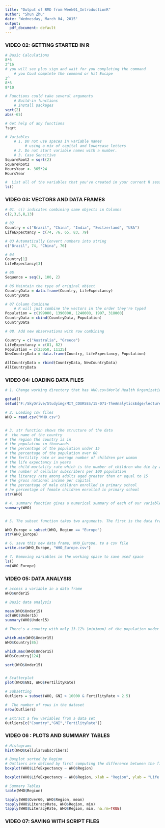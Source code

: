 ```yaml
---
title: "Output of RMD from Week01_IntroductionR"
author: "Shun Zhu"
date: "Wednesday, March 04, 2015"
output:
  pdf_document: default
---
```



### VIDEO 02: GETTING STARTED IN R

```r

# Basic Calculations
8*6
2^16
# you will see plus sign and wait for you completing the command
	# you Coud complete the command or hit Excape
2^
8*6
8*10

# Functions could take several arguments
	# Build-in functions
	# Install packages
sqrt(2)
abs(-65)

# Get help of any functions
?sqrt

# Variables
	# 1. DO not use spaces in variable names
		 # using a mix of capital and lowercase letters
	# 2. Do not start variable names with a number.
	# 3. Case Sensitive
SquareRoot2 = sqrt(2)
SquareRoot2
HoursYear <- 365*24
HoursYear

#  List all of the variables that you've created in your current R session
ls()

```


### VIDEO 03: VECTORS AND DATA FRAMES

```r

# 01. c() indicates combining same objects in Columns
c(2,3,5,8,13)

# 02
Country = c("Brazil", "China", "India", "Switzerland", "USA")
LifeExpectancy = c(74, 76, 65, 83, 79)

# 03 Automatically Convert numbers into string
c("Brazil", 74, "China", 76)

# 04
Country[1]
LifeExpectancy[3]

# 05
Sequence = seq(1, 100, 2)

# 06 Maintain the type of original object
CountryData = data.frame(Country, LifeExpectancy)
CountryData

# 07 Column Comibine
	# R will just combine the vectors in the order they're typed
Population = c(199000, 1390000, 1240000, 1997, 318000)
CountryData = cbind(CountryData, Population)
CountryData

# 08. Add new observations with row combining

Country = c("Australia", "Greece")
LifeExpectancy = c(81, 82)
Population = c(23050, 11125)
NewCountryData = data.frame(Country, LifeExpectancy, Population)

AllCountryData = rbind(CountryData, NewCountryData)
AllCountryData

```


### VIDEO 04: LOADING DATA FILES

```r
# 1. Change working directory that has WHO.csv(World Health Organization)

getwd()
setwd("F:/SkyDrive/Studying/MIT_COURSES/15-071-TheAnalyticsEdge/lecture/dataset")

# 2. Loading csv files
WHO = read.csv("WHO.csv")


# 3. str function shows the structure of the data
#  the name of the country
# the region the country is in
# the population in thousands
# the percentage of the population under 15
# the percentage of the population over 60
# the fertility rate or average number of children per woman
# the life expectancy in years
# the child mortality rate which is the number of children who die by age five per 1,000 births
# the number of cellular subscribers per 100 population
# the literacy rate among adults aged greater than or equal to 15
# the gross national income per capital
# the percentage of male children enrolled in primary school
# he percentage of female children enrolled in primary school
str(WHO)

# 4. summary function gives a numerical summary of each of our variables
summary(WHO)


# 5. The subset function takes two arguments. The first is the data frame we want to take a subset of, in this case, WHO. And the second argument is the criteria for which observations of WHO should belong in our new data

WHO_Europe = subset(WHO, Region == "Europe")
str(WHO_Europe)

# 6. save this new data frame, WHO_Europe, to a csv file
write.csv(WHO_Europe, "WHO_Europe.csv")

# 7. Removing variables in the working space to save used space
ls()
rm(WHO_Europe)

```


### VIDEO 05: DATA ANALYSIS

```r

# access a variable in a data frame
WHO$under15

# Basic data analysis 

mean(WHO$Under15)
sd(WHO$Under15)
summary(WHO$Under15)

# There's a country with only 13.12% (minimun) of the population under 15. Let's see which one it is.

which.min(WHO$Under15)
WHO$Country[86]

which.max(WHO$Under15)
WHO$Country[124]

sort(WHO$Under15)


# Scatterplot
plot(WHO$GNI, WHO$FertilityRate)

# Subsetting
Outliers = subset(WHO, GNI > 10000 & FertilityRate > 2.5) 

#  The number of rows in the dataset
nrow(Outliers)

# Extract a few variables from a data set
Outliers[c("Country","GNI","FertilityRate")]

```


### VIDEO 06 : PLOTS AND SUMMARY TABLES

```r

# Histograms
hist(WHO$CellularSubscribers)

# Boxplot sorted by Region
# Outliers are defined by first computing the difference between the first and third quartiles, or the height of the box. This number is called the inter-quartile range. Any point that is greater than the third quartile plus the inter-quartile range, or any point that is less than the first quartile minus the inter-quartile range is considered an outlier
boxplot(WHO$LifeExpectancy ~ WHO$Region)

boxplot(WHO$LifeExpectancy ~ WHO$Region, xlab = "Region", ylab = "Life Expectancy", main = "Life Expectancy of Countries by Region")

# Summary Tables
table(WHO$Region)

tapply(WHO$Over60, WHO$Region, mean)
tapply(WHO$LiteracyRate, WHO$Region, min)
tapply(WHO$LiteracyRate, WHO$Region, min, na.rm=TRUE)

```

### VIDEO 07: SAVING WITH SCRIPT FILES
